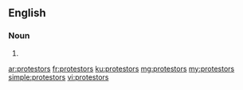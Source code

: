 ==English==

===Noun===
{{head|en|plural}}

# {{plural of|protestor|lang=en}}

[[ar:protestors]]
[[fr:protestors]]
[[ku:protestors]]
[[mg:protestors]]
[[my:protestors]]
[[simple:protestors]]
[[vi:protestors]]